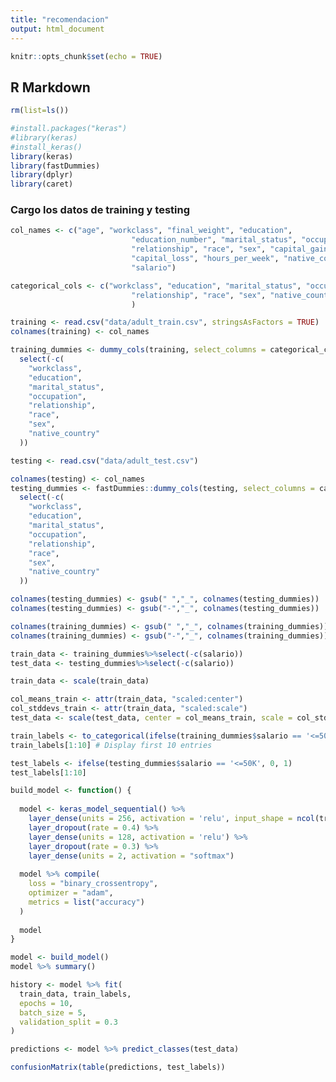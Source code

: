 ---
title: "recomendacion"
output: html_document
---

```{r setup, include=FALSE}
knitr::opts_chunk$set(echo = TRUE)
```

## R Markdown

```{r}
rm(list=ls())
```


```{r}
#install.packages("keras")
#library(keras)
#install_keras()
library(keras)
library(fastDummies)
library(dplyr)
library(caret)
```

### Cargo los datos de training y testing

```{r}
col_names <- c("age", "workclass", "final_weight", "education",
                           "education_number", "marital_status", "occupation",
                           "relationship", "race", "sex", "capital_gain",
                           "capital_loss", "hours_per_week", "native_country",
                           "salario")

categorical_cols <- c("workclass", "education", "marital_status", "occupation",
                           "relationship", "race", "sex", "native_country"
                           )

training <- read.csv("data/adult_train.csv", stringsAsFactors = TRUE)
colnames(training) <- col_names

training_dummies <- dummy_cols(training, select_columns = categorical_cols, remove_first_dummy = F)%>%
  select(-c(
    "workclass",
    "education",
    "marital_status",
    "occupation",
    "relationship",
    "race",
    "sex",
    "native_country"
  ))

testing <- read.csv("data/adult_test.csv")

colnames(testing) <- col_names
testing_dummies <- fastDummies::dummy_cols(testing, select_columns = categorical_cols, remove_first_dummy = F)%>%
  select(-c(
    "workclass",
    "education",
    "marital_status",
    "occupation",
    "relationship",
    "race",
    "sex",
    "native_country"
  ))

colnames(testing_dummies) <- gsub(" ","_", colnames(testing_dummies))
colnames(testing_dummies) <- gsub("-","_", colnames(testing_dummies))

colnames(training_dummies) <- gsub(" ","_", colnames(training_dummies))
colnames(training_dummies) <- gsub("-","_", colnames(training_dummies))
```


```{r}
train_data <- training_dummies%>%select(-c(salario))
test_data <- testing_dummies%>%select(-c(salario))

train_data <- scale(train_data) 

col_means_train <- attr(train_data, "scaled:center") 
col_stddevs_train <- attr(train_data, "scaled:scale")
test_data <- scale(test_data, center = col_means_train, scale = col_stddevs_train)
```

```{r}
train_labels <- to_categorical(ifelse(training_dummies$salario == '<=50K', 0, 1))
train_labels[1:10] # Display first 10 entries

test_labels <- ifelse(testing_dummies$salario == '<=50K', 0, 1)
test_labels[1:10]
```


```{r}
build_model <- function() {
  
  model <- keras_model_sequential() %>%
    layer_dense(units = 256, activation = 'relu', input_shape = ncol(train_data)) %>% 
    layer_dropout(rate = 0.4) %>% 
    layer_dense(units = 128, activation = 'relu') %>%
    layer_dropout(rate = 0.3) %>%
    layer_dense(units = 2, activation = "softmax")
  
  model %>% compile(
    loss = "binary_crossentropy",
    optimizer = "adam",
    metrics = list("accuracy")
  )
  
  model
}

model <- build_model()
model %>% summary()
```

```{r}
history <- model %>% fit(
  train_data, train_labels, 
  epochs = 10, 
  batch_size = 5,
  validation_split = 0.3
)
```


```{r}
predictions <- model %>% predict_classes(test_data)

confusionMatrix(table(predictions, test_labels))
```

